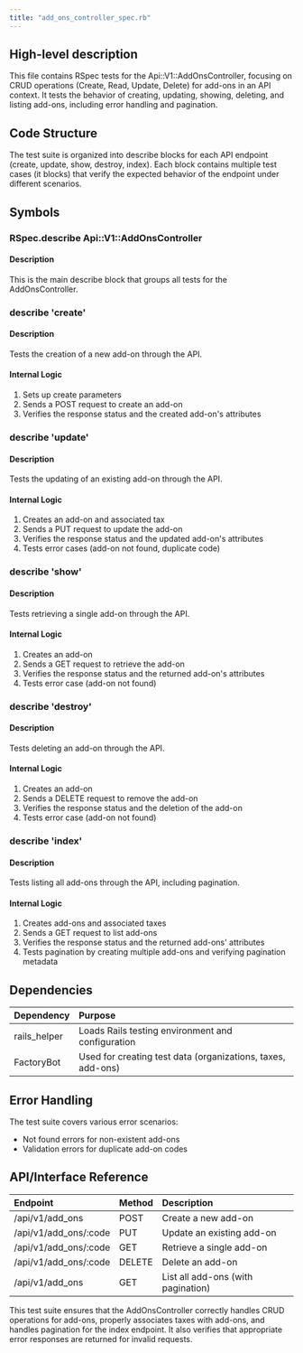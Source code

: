 ```yaml
---
title: "add_ons_controller_spec.rb"
---
```


## High-level description
This file contains RSpec tests for the Api::V1::AddOnsController, focusing on CRUD operations (Create, Read, Update, Delete) for add-ons in an API context. It tests the behavior of creating, updating, showing, deleting, and listing add-ons, including error handling and pagination.

## Code Structure
The test suite is organized into describe blocks for each API endpoint (create, update, show, destroy, index). Each block contains multiple test cases (it blocks) that verify the expected behavior of the endpoint under different scenarios.

## Symbols

### RSpec.describe Api::V1::AddOnsController
#### Description
This is the main describe block that groups all tests for the AddOnsController.

### describe 'create'
#### Description
Tests the creation of a new add-on through the API.

#### Internal Logic
1. Sets up create parameters
2. Sends a POST request to create an add-on
3. Verifies the response status and the created add-on's attributes

### describe 'update'
#### Description
Tests the updating of an existing add-on through the API.

#### Internal Logic
1. Creates an add-on and associated tax
2. Sends a PUT request to update the add-on
3. Verifies the response status and the updated add-on's attributes
4. Tests error cases (add-on not found, duplicate code)

### describe 'show'
#### Description
Tests retrieving a single add-on through the API.

#### Internal Logic
1. Creates an add-on
2. Sends a GET request to retrieve the add-on
3. Verifies the response status and the returned add-on's attributes
4. Tests error case (add-on not found)

### describe 'destroy'
#### Description
Tests deleting an add-on through the API.

#### Internal Logic
1. Creates an add-on
2. Sends a DELETE request to remove the add-on
3. Verifies the response status and the deletion of the add-on
4. Tests error case (add-on not found)

### describe 'index'
#### Description
Tests listing all add-ons through the API, including pagination.

#### Internal Logic
1. Creates add-ons and associated taxes
2. Sends a GET request to list add-ons
3. Verifies the response status and the returned add-ons' attributes
4. Tests pagination by creating multiple add-ons and verifying pagination metadata

## Dependencies
| Dependency | Purpose |
|:-----------|:--------|
| rails_helper | Loads Rails testing environment and configuration |
| FactoryBot | Used for creating test data (organizations, taxes, add-ons) |

## Error Handling
The test suite covers various error scenarios:
- Not found errors for non-existent add-ons
- Validation errors for duplicate add-on codes

## API/Interface Reference
| Endpoint | Method | Description |
|:---------|:-------|:------------|
| /api/v1/add_ons | POST | Create a new add-on |
| /api/v1/add_ons/:code | PUT | Update an existing add-on |
| /api/v1/add_ons/:code | GET | Retrieve a single add-on |
| /api/v1/add_ons/:code | DELETE | Delete an add-on |
| /api/v1/add_ons | GET | List all add-ons (with pagination) |

This test suite ensures that the AddOnsController correctly handles CRUD operations for add-ons, properly associates taxes with add-ons, and handles pagination for the index endpoint. It also verifies that appropriate error responses are returned for invalid requests.
